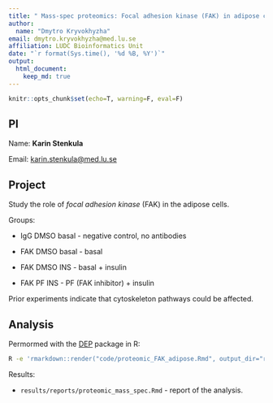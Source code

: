 ```yaml
---
title: " Mass-spec proteomics: Focal adhesion kinase (FAK) in adipose cells"
author:
  name: "Dmytro Kryvokhyzha"
email: dmytro.kryvokhyzha@med.lu.se
affiliation: LUDC Bioinformatics Unit
date: "`r format(Sys.time(), '%d %B, %Y')`"
output:
  html_document:
    keep_md: true
---
```

  
```r
knitr::opts_chunk$set(echo=T, warning=F, eval=F)
```

## PI

Name: **Karin Stenkula**

Email: [karin.stenkula@med.lu.se](mailto:karin.stenkula@med.lu.se)

## Project

Study the role of *focal adhesion kinase* (FAK) in the adipose cells.

Groups:

- IgG DMSO basal - negative control, no antibodies

- FAK DMSO basal - basal
 
- FAK DMSO INS - basal + insulin

- FAK PF INS - PF (FAK inhibitor) + insulin

Prior experiments indicate that cytoskeleton pathways could be affected.

## Analysis

Permormed with the [DEP](https://bioconductor.org/packages/release/bioc/html/DEP.html) package in R:

```bash
R -e 'rmarkdown::render("code/proteomic_FAK_adipose.Rmd", output_dir="results/reports/")'
```

Results:

  - `results/reports/proteomic_mass_spec.Rmd` - report of the analysis.
